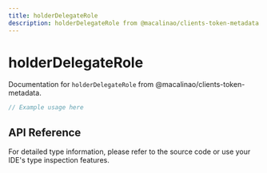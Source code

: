 ```yaml
---
title: holderDelegateRole
description: holderDelegateRole from @macalinao/clients-token-metadata
---
```


# holderDelegateRole

Documentation for `holderDelegateRole` from @macalinao/clients-token-metadata.

```typescript
// Example usage here
```

## API Reference

For detailed type information, please refer to the source code or use your IDE's type inspection features.
